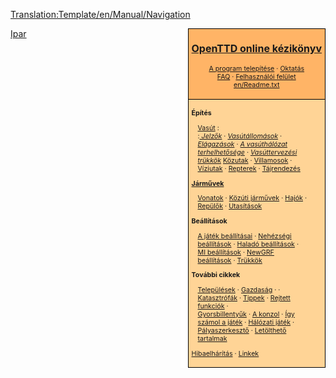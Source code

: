 <noinclude>[[Translation:Template/en/Manual/Navigation]]</noinclude><noinclude>{{hu/Fordítás|Template:en/Manual/Navigation|0}}
</noinclude>
<div style="float:right; padding-left:12px; background:#ffffff;">
<div style="border:1px solid #000000; background:#ffb466; padding:5px; -moz-border-radius-topleft:5px; -moz-border-radius-topright:5px; font-size: 12pt;">
<center><strong><font size="3">[[hu/Manual/Main Page|OpenTTD online kézikönyv]]</font></strong></center>
<div style="font-size: 8pt; text-align: center;">
[[hu/A program telepítése| A program telepítése]] &middot; 
[[hu/Oktatás|Oktatás]]<br />
[[hu/Archive/Community/FAQ| FAQ]] &middot; 
[[hu/Manual/Felhasználói felület| Felhasználói felület]]<br />
[[en/Readme.txt]]
</div>
</div>
<div style="border:1px solid black; border-top-width: 0px; background:#ffd496; padding:5px; -moz-border-radius-bottomleft:5px; -moz-border-radius-bottomright:8px; font-size: 8pt;">

<div style="width: 186px">
'''Építés'''
<div style="margin-left:10px;">
[[hu/Manual/Vasútépítés|Vasút]] : <br />
:''[[hu/Manual/Jelzők| Jelzők]]'' &middot; ''[[hu/Manual/Vasútállomások|Vasútállomások]]'' &middot; ''[[hu/Elágazások|Elágazások]]'' &middot; ''[[hu/Community/Vasúttervezés|A vasúthálózat terhelhetősége]]'' &middot; ''[[hu/Vasúttervezési trükkök| Vasúttervezési trükkök]]''
[[hu/Manual/Közutak építése|Közutak]] &middot; [[hu/Villamosok|Villamosok]] &middot; [[hu/Manual/Víziutak létesítése|Víziutak]] &middot; [[hu/Manual/Repterek építése|Repterek]] &middot; [[hu/Manual/Tájrendezés|Tájrendezés]]
</div>
</div>

<div style="width: 186px">
'''[[hu/Manual/Járművek|Járművek]]'''
<div style="margin-left:10px;">
[[hu/Manual/Vonatok|Vonatok]] &middot; [[hu/Manual/Közúti járművek|Közúti járművek]] &middot; [[hu/Manual/Hajók|Hajók]] &middot;
[[hu/Repülők|Repülők]] &middot; [[hu/Manual/Utasítások|Utasítások]]
</div>
</div>

<div style="width: 186px">
'''Beállítások'''
<div style="margin-left:10px;">
[[hu/Beállítások panel|A játék beállításai]] &middot; [[hu/Nehézségi beállítások| Nehézségi beállítások]] &middot; [[hu/Haladó beállítások| Haladó beállítások]] &middot; [[hu/MI beállítások| MI beállítások]] &middot;
[[hu/Manual/NewGRF|NewGRF beállítások]] &middot; [[hu/Trükkök|Trükkök]]
</div>
</div>

<div style="width: 186px">
'''További cikkek'''<br />
<div style="margin-left:10px;">
[[hu/Manual/Települések|Települések]] &middot; [[hu/Manual/Gazdaság|Gazdaság]] &middot; [[Category:en/Ipar|Ipar]] &middot;<br />
[[hu/Manual/Katasztrófák|Katasztrófák]] &middot; [[hu/Manual/Tippek|Tippek]] &middot;
[[hu/Manual/Rejtett funkciók| Rejtett funkciók]] &middot;<br /> [[hu/Manual/Gyorsbillentyűk|Gyorsbillentyűk]] &middot;
[[hu/A konzol| A konzol]] &middot; [[hu/Így számol a játék| Így számol a játék]] &middot;
[[hu/Manual/Hálózati játék| Hálózati játék]] &middot; [[hu/Manual/Pályaszerkesztő|Pályaszerkesztő]] &middot;
[[hu/Manual/Letölthető tartalmak| Letölthető tartalmak]]
</div>
</div>

[[hu/Hibaelhárítás|Hibaelhárítás]] &middot; [[hu/Archive/Lists/Linkek|Linkek]]
</div>
</div>
<includeonly>[[Category:hu/Manual/Kézikönyv|{{PAGENAME}}]]</includeonly>